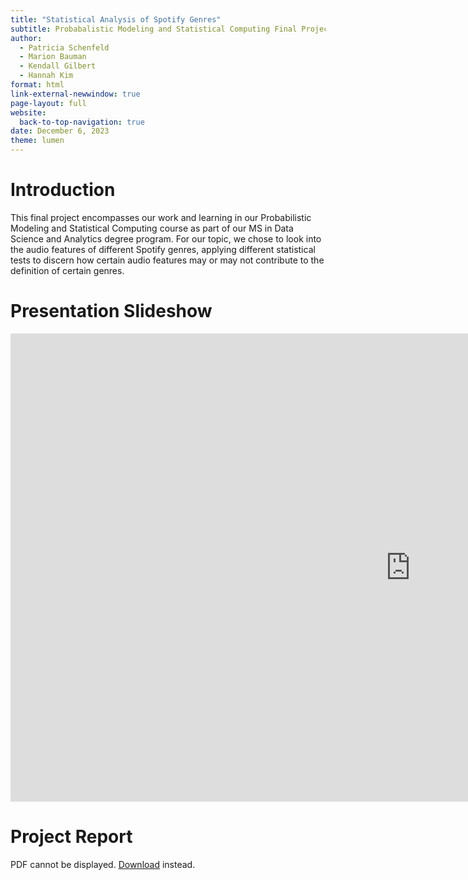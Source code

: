 ```yaml
---
title: "Statistical Analysis of Spotify Genres"
subtitle: Probabalistic Modeling and Statistical Computing Final Project
author: 
  - Patricia Schenfeld
  - Marion Bauman
  - Kendall Gilbert
  - Hannah Kim
format: html
link-external-newwindow: true
page-layout: full
website:
  back-to-top-navigation: true
date: December 6, 2023
theme: lumen
---
```


# Introduction
This final project encompasses our work and learning in our Probabilistic Modeling and Statistical Computing course as part of our MS in Data Science and Analytics degree program. For our topic, we chose to look into the audio features of different Spotify genres, applying different statistical tests to discern how certain audio features may or may not contribute to the definition of certain genres.

# Presentation Slideshow

<iframe src="https://docs.google.com/presentation/d/e/2PACX-1vSIK1u81RdzhKlLi1ZMSbOXT4WkgQyAYJyt-gwjdPtW9xpvKT0pxzhFT9mPsz037Q/embed?start=false&loop=false&delayms=3000" frameborder="0" width="1280" height="749" allowfullscreen="true" mozallowfullscreen="true" webkitallowfullscreen="true"></iframe>

# Project Report

<object data="report.pdf" type="application/pdf" width="1000" height="800">
    <p>PDF cannot be displayed. <a href="report.pdf">Download</a> instead.</p>
</object>



